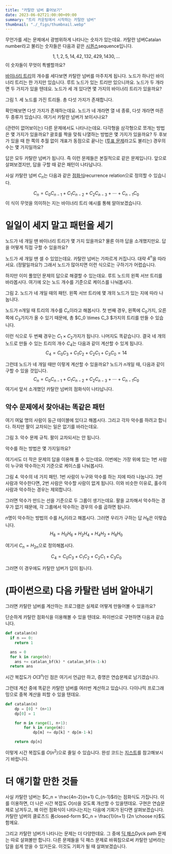 ```yaml
---
title: "카탈란 넘버 훑어보기"
date: 2023-06-02T21:00:00+09:00
summary: "트리 카운팅에서 시작하는 카탈란 넘버"
thumbnail: "./_figs/thumbnail.webp"
---
```




무언가를 세는 문제에서 광범위하게 나타나는 숫자가 있는데요.
카탈란 넘버<AltLang>Catalan number</AltLang>라고 불리는 숫자들은 다음과 같은 [시퀀스][wp-seq]<AltLang>sequence</AltLang>입니다.

[wp-seq]: https://ko.wikipedia.org/wiki/%EC%88%98%EC%97%B4
$$
1, 1, 2, 5, 14, 42, 132, 429, 1430, \dots
$$
이 숫자들이 무엇이 특별할까요?

[바이너리 트리][wiki-bin-tree]의 개수를 세다보면 카탈란 넘버를 마주치게 됩니다.
노드가 하나인 바이너리 트리는 한 가지만 있습니다.
루트 노드가 있는 트리만 있으니까요.
노드가 두 개라면 두 가지가 있을 텐데요.
노드가 세 개 있다면 몇 가지의 바이너리 트리가 있을까요?

[wiki-bin-tree]: https://ko.wikipedia.org/wiki/%EC%9D%B4%EC%A7%84_%ED%8A%B8%EB%A6%AC

<FigureV2 src={fig1} alt="Five kinds of binary trees with three nodes">
  <FigureCaption slot="caption">그림 1. 세 노드를 가진 트리들. 총 다섯 가지가 존재합니다.</FigureCaption>
</FigureV2>

확인해보면 다섯 가지가 존재하는데요.
노드가 네 개라면 열 네 종류, 다섯 개라면 마흔 두 종류가 있습니다.
여기서 카탈란 넘버가 보이시나요?

(관련이 없어보이는) 다른 문제에서도 나타나는데요.
다각형을 삼각형으로 쪼개는 방법은 몇 가지가 있을까요?
괄호를 짝을 맞춰 나열하는 방법은 몇 가지가 있을까요?
두 후보가 있을 때 한 쪽의 추월 없이 개표가 동점으로 끝나는 ([투표 문제][wolfram-ballot-prob]라고도 불리는) 경우의 수는 몇 가지일까요?

[wolfram-ballot-prob]: https://mathworld.wolfram.com/BallotProblem.html

답은 모두 카탈란 넘버가 됩니다.
즉 이런 문제들은 본질적으로 같은 문제입니다.
앞으로 살펴보겠지만, 답을 구할 때 같은 패턴이 나타납니다.

사실 카탈란 넘버 $C_n$는 다음과 같은 [점화식][wiki-recur-rel]<AltLang>recurrence relation</AltLang>으로 정의할 수 있습니다.

[wiki-recur-rel]: https://ko.wikipedia.org/wiki/%EC%A0%90%ED%99%94%EC%8B%9D
$$
C_n = C_0 C_{n-1} + C_1 C_{n-2} + C_2 C_{n-3} + \cdots + C_{n-1} C_0
$$
이 식이 무엇을 의미하는 지는 바이너리 트리 예시를 통해 알아보겠습니다.


# 일일이 세지 말고 패턴을 세기

노드가 네 개일 땐 바이너리 트리가 몇 가지 있을까요?
물론 아까 답을 소개했지만요.
답을 어떻게 직접 구할 수 있을까요?

노드가 세 개일 땐 셀 수 있었는데요.
카탈란 넘버는 가파르게 커집니다.
대략 $4^n$을 따라서요. (정말일까요?)
그래서 노드가 많아지면 이런 식으로는 구하기가 어렵습니다.

하지만 이미 풀었던 문제의 답으로 해결할 수 있는데요.
루트 노드의 왼쪽 서브 트리를 바라봅시다.
여기에 오는 노드 개수를 기준으로 케이스를 나눠봅시다.

<FigureV2 src={fig2} alt="Four cases of binary tress with four nodes">
  <FigureCaption slot="caption">그림 2. 노드가 네 개일 때의 패턴. 왼쪽 서브 트리에 몇 개의 노드가 있는 지에 따라 나눕니다.</FigureCaption>
</FigureV2>

노드가 $n$개일 때 트리의 개수를 $C_n$이라고 해봅시다.
첫 번째 경우, 왼쪽에 $C_0$가지, 오른쪽에 $C_3$가지가 올 수 있기 때문에, 총 $C_0 \times C_3 $가지의 트리를 만들 수 있습니다.

이런 식으로 두 번째 경우는 $C_1 \times C_2$가지가 됩니다.
나머지도 똑같습니다.
결국 네 개의 노드로 만들 수 있는 트리의 개수 $C_4$는 다음과 같이 계산할 수 있게 됩니다.
$$
C_4 = C_0 C_3 + C_1 C_2 + C_2 C_1 + C_3 C_0 = 14
$$

그런데 노드가 네 개일 때만 이렇게 계산할 수 있을까요?
노드가 $n$개일 때, 다음과 같이 구할 수 있을 것입니다.
$$
C_n = C_0 C_{n-1} + C_1 C_{n-2} + C_2 C_{n-3} + \cdots + C_{n-1} C_0
$$
여기서 앞서 소개했던 카탈란 넘버의 점화식이 나타납니다.


## 악수 문제에서 찾아내는 똑같은 패턴

여기 여덟 명의 사람이 둥근 테이블에 있다고 해봅시다.
그리고 각자 악수를 하려고 합니다.
하지만 팔이 교차되는 일은 없기를 바라는데요.

<FigureV2 src={fig3} alt="Successful and failed case of handshaking">
  <FigureCaption slot="caption">그림 3. 악수 문제 규칙. 팔이 교차되서는 안 됩니다.</FigureCaption>
</FigureV2>

악수를 하는 방법은 몇 가지일까요?

여기서도 더 작은 문제의 답을 이용해 풀 수 있는데요.
이번에는 가장 위에 있는 1번 사람이 누구와 악수하는지 기준으로 케이스를 나눠봅시다.

<FigureV2 src={fig4} alt="Handshaking diagram">
  <FigureCaption slot="caption">그림 4. 악수의 네 가지 패턴. 1번 사람이 누구와 악수를 하는 지에 따라 나눕니다. 3번 사람과 악수한다면, 2번 사람은 악수할 사람이 없게 됩니다. 이와 비슷한 이유로, 홀수의 사람과 악수하는 경우는 제외합니다.</FigureCaption>
</FigureV2>

그러면 악수가 만드는 선을 기준으로 두 그룹이 생기는데요.
팔을 교차해서 악수하는 경우가 없기 때문에, 각 그룹에서 악수하는 경우의 수를 곱하면 됩니다.

$n$명이 악수하는 방법의 수를 $H_n$이라고 해봅시다.
그러면 우리가 구하는 답 $H_8$은 이렇습니다.
$$
H_8 = H_0 H_6 + H_2 H_4 + H_4 H_2 + H_6 H_0
$$

여기서 $C_n = H_{2n}$으로 정의해봅시다.

$$
C_4 = C_0 C_3 + C_1 C_2 + C_2 C_1 + C_3 C_0
$$

그러면 이 경우에도 카탈란 넘버가 답이 됩니다.


# (파이썬으로) 다음 카탈란 넘버 알아내기

그러면 카탈란 넘버를 계산하는 프로그램은 실제로 어떻게 만들어볼 수 있을까요?

단순하게 카탈란 점화식을 이용해볼 수 있을 텐데요.
파이썬으로 구현하면 다음과 같습니다.
```python
def catalan(n)
  if n == 0:
    return 1

  ans = 0
  for k in range(n):
    ans += catalan_bf(k) * catalan_bf(n-1-k)
  return ans
```
시간 복잡도가 $O(3^n)$인 점은 여기서 언급만 하고, 증명은 연습문제로 남기겠습니다.

그런데 계산 중에 똑같은 카탈란 넘버를 여러번 계산하고 있습니다.
다이나믹 프로그래밍으로 중복 계산을 피할 수 있을 텐데요.
```python
def catalan(n)
    dp = [0] * (n+1)
    dp[0] = 1

    for m in range(1, n+1):
        for k in range(m):
            dp[m] += dp[k] * dp[m-1-k]

    return dp[n]
```
이렇게 시간 복잡도를 $O(n^2)$으로 줄일 수 있습니다.
완성 코드는 [지스트][gist]를 참고해보시기 바랍니다.

[gist]: https://gist.github.com/wcho21/1ada520f7564620ee0f73527ff0bb3a4


# 더 얘기할 만한 것들

사실 카탈란 넘버는 $C_n = \frac{4n-2}{n+1} C_{n-1}$라는 점화식도 가집니다.
이를 이용하면, 더 나은 시간 복잡도 $O(n)$을 갖도록 개선할 수 있을텐데요.
구현은 연습문제로 남겨두고, 왜 이런 점화식이 나타나는지는 다음에 기회가 된다면 살펴보겠습니다.
카탈란 넘버의 클로즈드 폼<AltLang>closed-form</AltLang> $C_n = \frac{1}{n+1} {2n \choose n}$도 함께요.

그리고 카탈란 넘버가 나타나는 문제는 더 다양한데요.
그 중에 [딕 패스][wolfram-dyck-path]<AltLang>Dyck path</AltLang> 문제는 따로 살펴볼만 합니다.
다른 문제들을 딕 패스 문제로 바꿔침으로써 카탈란 넘버라는 답을 쉽게 얻을 수 있거든요.
이것도 기회가 될 때 살펴보겠습니다.

[wolfram-dyck-path]: https://mathworld.wolfram.com/DyckPath.html
